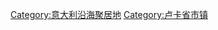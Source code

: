 {{Commonscat|Viareggio}}
{{Cat main|維亞雷焦}}

[[Category:意大利沿海聚居地|Category:意大利沿海聚居地]]
[[Category:卢卡省市镇|Category:卢卡省市镇]]